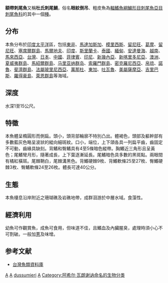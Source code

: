 {{NoteTA|G1=Toponym}}
{{Speciesbox 
| genus = Acanthurus
| species = dussumieri
| image = Acanthurus dussumieri 1.jpg|
| image_width = 250px
| status = NE
| status_system = IUCN3.1 
| authority = [[Achille_Valenciennes|Valenciennes]], 1835
| synonyms = *Acanthurus lamarrii-Valenciennes, 1835
*Acanthurus matoides-Valenciennes, 1835
*Acanthurus undulatus-Valenciennes, 1835
*Hepatus dussumieri-Valenciennes, 1835
*Rhombotides dussumieri-Valenciennes, 1835
*Rhombotides lamarrii-Valenciennes, 1835
*Teuthis dussumieri-Valenciennes, 1835
}}
'''額帶刺尾魚'''又稱'''杜氏刺尾鯛'''，俗名'''眼紋倒吊'''、粗皮魚為[[輻鰭魚綱|輻鰭魚綱]][[鱸形目|鱸形目]][[刺尾魚亞目|刺尾魚亞目]][[刺尾魚科|刺尾魚科]]的其中一個[[種|種]]。

==分布==
本魚分布於[[印度|印度]][[太平洋|太平洋]]區，包括[[東非|東非]]、[[馬達加斯加|馬達加斯加]]、[[模里西斯|模里西斯]]、[[留尼旺|留尼旺]]、[[葛摩|葛摩]]、[[留尼旺|留尼旺]]、[[塞席爾群島|塞席爾群島]]、[[馬爾地夫|馬爾地夫]]、[[印度|印度]]、[[斯里蘭卡|斯里蘭卡]]、[[泰國|泰國]]、[[緬甸|緬甸]]、[[安達曼海|安達曼海]]、[[越南|越南]]、[[馬來西亞|馬來西亞]]、[[台灣|台灣]]、[[日本|日本]]、[[中國|中國]]、[[菲律賓|菲律賓]]、[[印尼|印尼]]、[[新幾內亞|新幾內亞]]、[[新喀里多尼亞|新喀里多尼亞]]、[[澳洲|澳洲]]、[[夏威夷群島|夏威夷群島]]、[[馬紹爾群島|馬紹爾群島]]、[[马里亚纳群岛|马里亚纳群岛]]、[[索羅門群島|索羅門群島]]、[[密克羅尼西亞|密克羅尼西亞]]、[[帛琉|帛琉]]、[[諾魯|諾魯]]、[[斐濟群島|斐濟群島]]、[[法屬玻里尼西亞|法屬玻里尼西亞]]、[[萬那杜|萬那杜]]、[[東加|東加]]、[[吐瓦魯|吐瓦魯]]、[[美屬薩摩亞|美屬薩摩亞]]、[[吉里巴斯|吉里巴斯]]、[[羅得豪島|羅得豪島]]、[[萊恩群島|萊恩群島]]等海域。

==深度==
水深1至15公尺。

==特徵==
本魚體呈橢圓形而側扁。頭小，頭背部輪廓不特別凸出。體褐色，頭部及軀幹部有多數藍灰色略呈波狀的縱向細斑紋。口小，端位，上下頜各具一列扁平齒，齒固定不可動，齒緣具缺刻。背鰭和臀鰭具有4至5條暗色縱帶。胸鰭近三角形且呈黃色；尾鰭彎月形，隨著成長，上下葉逐漸延長。尾鰭暗色具多數的黑斑點。兩眼間有橘紅橫斑。尾棘鞘白，尾棘溝黑色。背鰭硬棘9枚、背鰭軟條25至27枚、臀鰭硬棘3枚、臀鰭軟條24至26枚。體長可達40公分。

==生態==
本魚棲息沿岸附近之珊瑚礁及岩礁地帶，成群洄游於中層水域。食藻性。

==經濟利用==
幼魚可作觀賞魚，成魚可食用，但味道不佳，且鰭血及內臟腥臭，處理時須小心不可割破。一般加[[蔥|蔥]]及味增。

==参考文献==
*[http://fishdb.sinica.edu.tw/ 台灣魚類資料庫] {{Wayback|url=http://fishdb.sinica.edu.tw/ |date=20160304193340 }}
{{Taxonbar|from=Q547028}}

[[Category:觀賞魚|A]]
[[Category:食用魚|A]]
[[Category:刺尾魚屬|dussumieri]]
[[Category:1835年描述的鱼类|A]]
[[Category:阿希尔·瓦朗谢讷命名的生物分类|Category:阿希尔·瓦朗谢讷命名的生物分类]]